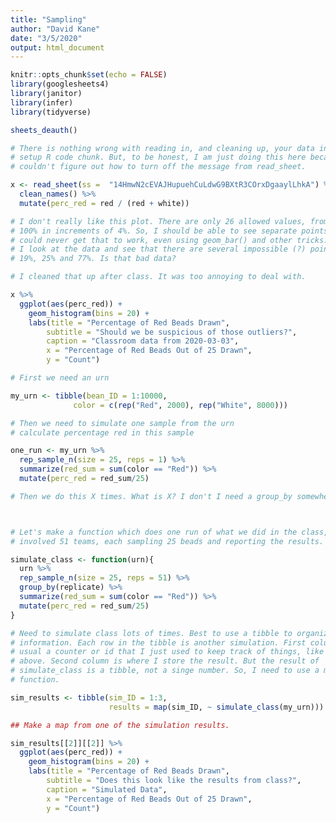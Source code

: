```yaml
---
title: "Sampling"
author: "David Kane"
date: "3/5/2020"
output: html_document
---
```


```r
knitr::opts_chunk$set(echo = FALSE)
library(googlesheets4)
library(janitor)
library(infer)
library(tidyverse)

sheets_deauth()

# There is nothing wrong with reading in, and cleaning up, your data in the
# setup R code chunk. But, to be honest, I am just doing this here because I
# couldn't figure out how to turn off the message from read_sheet.

x <- read_sheet(ss =  "14HmwN2cEVAJHupuehCuLdwG9BXtR3COrxDgaaylLhkA") %>% 
  clean_names() %>% 
  mutate(perc_red = red / (red + white))
```


```r
# I don't really like this plot. There are only 26 allowed values, from 0% to
# 100% in increments of 4%. So, I should be able to see separate points. But I
# could never get that to work, even using geom_bar() and other tricks. Ahh. Now
# I look at the data and see that there are several impossible (?) points: 8.7%,
# 19%, 25% and 77%. Is that bad data?

# I cleaned that up after class. It was too annoying to deal with.

x %>% 
  ggplot(aes(perc_red)) +
    geom_histogram(bins = 20) +
    labs(title = "Percentage of Red Beads Drawn",
        subtitle = "Should we be suspicious of those outliers?",
        caption = "Classroom data from 2020-03-03",
        x = "Percentage of Red Beads Out of 25 Drawn",
        y = "Count") 
```


```r
# First we need an urn

my_urn <- tibble(bean_ID = 1:10000,
              color = c(rep("Red", 2000), rep("White", 8000)))

# Then we need to simulate one sample from the urn
# calculate percentage red in this sample

one_run <- my_urn %>% 
  rep_sample_n(size = 25, reps = 1) %>% 
  summarize(red_sum = sum(color == "Red")) %>% 
  mutate(perc_red = red_sum/25)

# Then we do this X times. What is X? I don't I need a group_by somewhere?



# Let's make a function which does one run of what we did in the class, which
# involved 51 teams, each sampling 25 beads and reporting the results.

simulate_class <- function(urn){
  urn %>% 
  rep_sample_n(size = 25, reps = 51) %>% 
  group_by(replicate) %>% 
  summarize(red_sum = sum(color == "Red")) %>% 
  mutate(perc_red = red_sum/25)
}

```

```r
# Need to simulate class lots of times. Best to use a tibble to organize this
# information. Each row in the tibble is another simulation. First column is
# usual a counter or id that I just used to keep track of things, like bead_ID
# above. Second column is where I store the result. But the result of
# simulate_class is a tibble, not a singe number. So, I need to use a map
# function.

sim_results <- tibble(sim_ID = 1:3,
                      results = map(sim_ID, ~ simulate_class(my_urn)))


```

```r
## Make a map from one of the simulation results. 

sim_results[[2]][[2]] %>% 
  ggplot(aes(perc_red)) +
    geom_histogram(bins = 20) +
    labs(title = "Percentage of Red Beads Drawn",
        subtitle = "Does this look like the results from class?",
        caption = "Simulated Data",
        x = "Percentage of Red Beads Out of 25 Drawn",
        y = "Count") 


```

